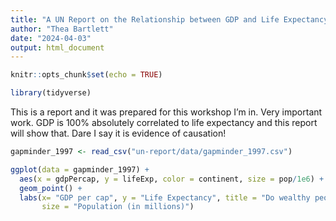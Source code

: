 ```yaml
---
title: "A UN Report on the Relationship between GDP and Life Expectancy"
author: "Thea Bartlett"
date: "2024-04-03"
output: html_document
---
```


```r
knitr::opts_chunk$set(echo = TRUE)
```

```r
library(tidyverse)
```
This is a report and it was prepared for this workshop I'm in. Very important work. 
GDP is 100% absolutely correlated to life expectancy and this report will show that.
Dare I say it is evidence of causation!

```r
gapminder_1997 <- read_csv("un-report/data/gapminder_1997.csv")
```
```r
ggplot(data = gapminder_1997) +
  aes(x = gdpPercap, y = lifeExp, color = continent, size = pop/1e6) +
  geom_point() +
  labs(x= "GDP per cap", y = "Life Expectancy", title = "Do wealthy people live longer?",
       size = "Population (in millions)")
```

